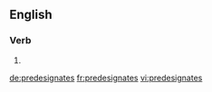 ==English==

===Verb===
{{head|en}}

# {{en-third-person singular of|predesignate}}

[[de:predesignates]]
[[fr:predesignates]]
[[vi:predesignates]]